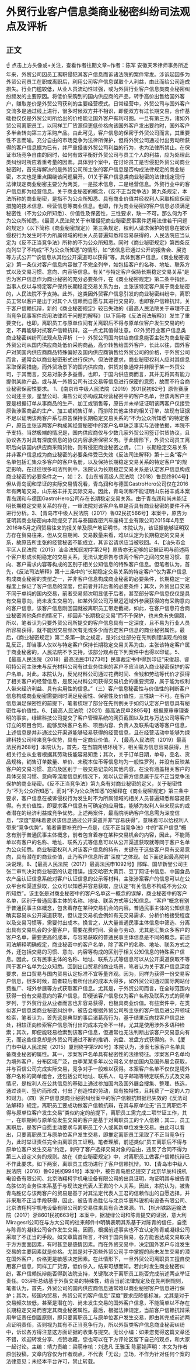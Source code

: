 # 外贸行业客户信息类商业秘密纠纷司法观点及评析
## 正文
☝ 点击上方头像或+关注，查看作者往期文章~作者：陈军 安徽天禾律师事务所近年来，外贸公司因员工离职侵犯其客户信息而诉诸法院的案件常发。涉诉起因多为外贸公司员工在职或离职后，利用公司客户信息谋取个人利益，由此而给公司造成损失。行业门槛较低，从业人员流动性过强，或为外贸行业客户信息类商业秘密纠纷频发的主要原因。将低价采购到的国内供应商的产品，转手高价出售给国外客户，赚取差价是外贸公司获利的主要经营模式。日常经营中，外贸公司与国外客户交流多是通过线上进行，很多时候双方并不相识，即便双方有过长期交易，合作基础也仅仅是外贸公司所给出的价格能让国外客户有利可图。一旦有第三方，诸如外贸公司离职员工，以同样工厂货源但更低价格向该国外客户发出要约时，国外客户多半会转向第三方采购产品。由此可见，客户信息的保密于外贸公司而言，其重要性不言而喻。充分自由的市场竞争为法律所保护，但将外贸公司通过付出劳动所获得的客户信息据为已有，并严重侵害外贸公司利益的行为，也为法律所禁止。在保证市场竞争自由的同时，如何有效平衡好外贸公司与员工个人的利益，应为处理此类纠纷时所应着重考量的因素。具体到个案中，在讨论员工是否侵犯外贸公司商业秘密时，首先得解决的是外贸公司所主张的客户信息是否构成法律规定的商业秘密，本文也是重点围绕该问题展开。01关于客户信息类商业秘密的法律规定现行法律规定商业秘密主要分为两类，一是技术信息，二是经营信息。外贸行业中的客户信息即为经营信息。关于商业秘密的概念，《反不正当竞争法》第九条规定，本法所称的商业秘密，是指不为公众所知悉、具有商业价值并经权利人采取相应保密措施的技术信息、经营信息等商业信息。也即，作为商业秘密的客户信息必须满足秘密性（不为公众所知悉）、价值性及保密性，三性要求，缺一不可。那么何为不为公众所知悉，《最高人民法院关于审理侵犯商业秘密民事案件适用法律若干问题的规定》（以下简称《商业秘密规定》）第三条规定，权利人请求保护的信息在被诉侵权行为发生时不为所属领域的相关人员普遍知悉和容易获得的，人民法院应当认定为《反不正当竞争法》所称的不为公众所知悉。同时《商业秘密规定》第四条反向列举了不构成“不为公众所知悉”的情形，如“该信息已通过公开的报告会、展览等方式公开”“该信息从其他公开渠道可以获得”等。具体到客户信息，《商业秘密规定》第一条仅对客户信息内容做了不完全列举，如包括客户的名称、地址、联系方式以及交易习惯、意向、内容等信息。有关“与特定客户保持长期稳定交易关系”是否为客户信息作为商业秘密的充分必要条件，在《商业秘密规定》第二条中指出，当事人仅以与特定客户保持长期稳定交易关系为由，主张该特定客户属于商业秘密的，人民法院不予支持。此外，这类因外贸客户信息引发的商业秘密纠纷中，离职员工常以客户是出于对其个人信赖而自愿与其进行交易的，也即客户信赖抗辩。关于客户信赖抗辩，新的《商业秘密规定》较已失效的《最高人民法院关于审理不正当竞争民事案件应用法律若干问题的解释》（以下简称《反法司法解释》）发生了重要变化，也即，离职员工与原单位间有关离职后不得与原单位客户发生交易的约定，不再能够对抗客户信赖抗辩，这一点尤其值得注意。02外贸行业客户信息类商业秘密纠纷司法观点及评析（一）外贸公司国内供应商信息能否主张为商业秘密外贸公司从国内供应商处低价采购商品，高价转售给国外客户，长此以往，国外客户对某国内供应商商品特殊偏好及国内供应商销售给外贸公司的价格，于外贸公司而言，通常会以商业秘密形式进行保护。但法律要求，商业秘密权利人应对其信息采取保密措施，而外贸场景下的国内供应商，供货对象通常并非限于某一外贸公司，于其而言，交易对象多多益善。也即，于国内供应商而言，其并无将其有能力提供某款产品，或与某一外贸公司有过交易等信息进行保密的意愿，故而不符合商业秘密保密性要求。 1、【南京市中级人民法院（2019）苏01民初82号】原告赛康公司还主张，星慧公司、海盐公司亦构成其经营秘密中的客户名单，但该两客户主要是根据订单从事商品的生产、加工或销售等，原告并未举证证明该两客户仅接受原告涉案商品的生产、加工或销售订单，而排除其他主体的相关订单，故现有证据不足以证明该两客户系与原告保持长期稳定交易关系的“不为公众所知悉”的特定客户，原告主张该两客户构成其经营秘密中的客户名单缺乏事实与法律依据，本院不予支持。当然极端的情况是，国内供应商仅与少数几家外贸公司签订供货协议，且协议各方对具有深度信息的协议内容承担保密义务。于此情形下，外贸公司员工离职后向该国内供应商采购货物，则有侵犯商业秘密之虞。（二）长期稳定交易关系并非客户信息成为商业秘密的必要条件受已失效《反法司法解释》第十三条“客户名单包括汇集众多客户的客户名册，以及保持长期稳定交易关系的特定客户”的规定影响，在过往很多司法判例中，法院认为长期稳定交易关系是认定客户信息构成商业秘密的必要条件之一，如：2、【山东省高级人民法院（2018）鲁民终904号】但从青岛润和举证的实际交易情况看，青岛润和与德国GastroHero公司仅在2016年有两笔交易，山东裕丰并无实际交易。因此，青岛润和不能证明山东裕丰或本案青岛润和与德国GastroHero公司存在长期稳定交易关系。由于青岛润和尚未能证明长期稳定交易关系的存在，一审法院对该客户名单是否具有商业秘密的要件不再进行分析。3、【青岛市中级人民法院（2017）鲁02民初566号】本案中，原告为证明其商业秘密向本院提交了其与泰国森密汽车座椅工业有限公司2015年4月至2016年5月之间贸易往来的报关单及原产地证明书，本院认为，该证据能够证明双方存在贸易往来，但从交易期间、交易数量来看，难以认定为长期稳定的交易关系，故原告所主张的经营秘密不能成立，其诉讼请求应当被驳回。4、【汕头市金平区人民法院（2015）汕金法知民初字第2号】原告亦无足够的证据证明与前述两个客户形成长期稳定的交易关系，无法认定原告与该两个客户之间的交易习惯、意向、客户需求内容等构成的区别于相关公知信息的特殊客户信息。但笔者认为，首先，《反法司法解释》第十三条中的“长期稳定交易关系的特定客户”仅为客户信息构成商业秘密的类型之一，并非客户信息构成商业秘密的必要条件，长期稳定一定程度上保证了客户信息的深度，但前者并非后者的必要条件；其次，外贸出口交易不同于单纯的国内交易，前者交易频次明显低于后者，甚至部分客户信息仅仅是具有交易意向，尚未发生交易的，如某外贸公司万里迢迢域外参展获得的有采购意向的客户信息，该客户信息刚回国就被离职员工带走截胡，如此，在客户信息符合商业秘密其他条件的情况下，却因非“长期稳定交易”而不予保护，也未免有失偏颇，所以，笔者认为只要外贸公司所提交的客户信息具有一定深度，且不易为行业人员所容易获得，就不能因交易频次有无或多少而否定客户信息的商业秘密属性。最后，《商业秘密规定》第二条第一款之规定，是对过往部分在先判例错误观点的拨乱反正，即当事人仅以与特定客户保持长期稳定交易关系为由，主张该特定客户属于商业秘密的，人民法院不予支持。该部分观点在下列案件中也得以印证。5、【最高人民法院（2018）最高法民申1273号】民事裁定书中得到印证“宋俊超、睿明特公司主张未与反光材料公司有过业务往来的客户不应当纳入商业秘密保护的客户名单，对此，本院认为，反光材料公司通过花费时间、金钱和劳动等代价才获得了相关客户的经营信息，是反光材料公司获得交易机会的重要资源，属于能为权利人带来经济利益、具有实用性的信息。”（三）客户信息秘密性与价值性的判断客户信息构成商业秘密需要同时满足秘密性、保密性及价值性，三性缺一不可。在客户信息满足保密性的前提下，笔者梳理了部分在先判例关于如何认定客户信息具有秘密性与价值性。6、【最高人民法院（2021）最高法民申2895号】根据原审审理查明的事实，绿建科技公司提交了客户管理系统的网页截图以及其与万达公司等客户订立的项目合同，能够反映客户名称、项目内容、负责人及联系电话等客户信息，上述信息是并非通过公开渠道能够轻易获得的经营信息，且在经营活动中能够为绿建科技公司带来竞争优势，具有一定商业价值。7、【最高人民法院（2019）最高法民再268号】本院认为，首先，在当前网络环境下，相关需方信息容易获得，且相关行业从业者根据其劳动技能容易知悉；其次，关于订单日期，单号，品名、货品规格，销售订单数量、单价、未税本位币等信息均为一般性罗列，并没有反映某客户的交易习惯、意向及区别于一般交易记录的其他内容。在没有涵盖相关客户的具体交易习惯、意向等深度信息的情况下，难以认定需方信息属于反不正当竞争法保护的商业秘密。《反不正当竞争法》第九条有对商业秘密的定义，关于秘密性为“不为公众所知悉”。而对“不为公众所知悉”的解释在《商业秘密规定》第三条中要求，客户信息在被诉侵权行为发生时不为所属领域的相关人员普遍知悉和容易获得。有关价值性，即要求客户信息有可确定的应用性，能够为权利人带来现实的或者潜在的经济利益或竞争优势。上述两案件，最高院明确客户信息需为深度信息，“深度”意味着要求该信息通过公开渠道并非“容易获得”，意味着可以给权利人带来“竞争优势”。笔者需要补充的一点是，《反不正当竞争法》中的“客户信息”概念有别于普通民事主体概念，前者包含着存在某种交易机会的内容，因此，不能简单以有客户的名称、地址、联系方式等信息可以从公开渠道获取就等同于客户名单为公众知悉。商业秘密权利人对该客户信息的持有，关键在于这些客户具有交易意向，具有潜在的商业价值，此乃客户信息所谓“深度”之体现。如下面这起最高院判决说理。8、【最高人民法院（2017）最高法民申1092号】邢辉、国华新誉公司主张二审判决对商业秘密的认定错误，提交哈密大黄页、豆丁网证书信息、中国食品农产品认证信息系统对客户认证信息的公示等材料，主张涉案客户的信息可以在公众平台和渠道获取，公众可以知悉并容易获取，应认定“有关信息不构成不为公众所知悉”。该主张是对商业秘密中的客户名单这一概念的误解，商业秘密中的客户名单，区别于普通民事主体的名称、地址、联系方式等公知信息。“客户”概念有别于普通民事主体概念，包含着存在某种交易机会的内容。普通民事主体的公知信息确实容易从公开渠道获取，但认定交易机会例如有无交易需求、分析价格接受程度以及交易习惯等，需要付出成本。换言之，从大量普通民事主体信息中筛选、分离出具有交易机会的少量客户，需要花费时间、资金与劳动，尤其是汇集众多客户的客户名单，需要更高的成本，与容易获取的普通民事主体信息是不同的概念。前述司法解释明确规定，商业秘密中的客户名单，除了客户的名称、地址、联系方式之外，还包括交易的习惯、意向、内容等构成的区别于相关公知信息的特殊客户信息。因此，仅有民事主体的名称、地址、联系方式等信息可以从公开渠道获取不等同于客户名单为公众知悉。回到出口贸易的商业场景，笔者认为关于客户信息深度要求，出口贸易与国内贸易认定标准不宜等量齐观。因为，同样为获得一份交易客户信息，很多时候，前者较后者所付出的成本大得多，如外贸公司通过国际网站付费推广、域外参展等方式获取客户信息。尤其是，于外贸公司而言，在全球范围内获得一份有交易意向的客户信息，即便该客户信息仅为客户名称及联系方式的简单罗列，于外贸行业从业者而言也非容易获得，也极具商业价值。有些案件中，在类似客户信息类商业秘密纠纷中，被告会根据外贸公司所主张的客户信息进公开领域检索，笔者认为，首先这是典型的事后诸葛亮行为，基于结果反向找客户信息出处，相较正向检索客户信息所付出的成本完全不一样，尤其是使用涉外多语种检索；其次，即便能轻易检索到该客户信息，但通常也无法判断出该客户交易意向有无，而这些信息却是外贸公司通过不断的推销、询盘、发盘方式获得的。9、【厦门市中级人民法院（2015）厦刑终字第590号】本院认为，涉案七家客户名单具备商业秘密的属性。其一，涉案客户名单具有秘密性的法律特征。涉案客户名单均为境外客户，分布区域广泛，由李某某多年以公司名义参加国内及国外展会获取，并与百信公司完成实际交易，竞争对手一般难以获得。本案客户名单不仅仅是境外客户名称的简单组合，还包括公司地址、联系人、电子邮箱等特定联系方式及交易情况，是权利人在公共信息的基础上通过参加国内及国外展会搜集、整理、拣选，通过谈判、签约而形成，付出了创造性的劳动，具有独特性，且耗费了一定的人力和财力。（四）客户信息类商业秘密纠纷案中的客户信赖抗辩据已失效的《反法司法解释》规定，离职员工要成功做客户信赖抗辩，在其与原单位无“员工离职后不得与原单位客户发生交易”类似约定的前提下，离职员工需完成二项举证工作，其一，在职期间与原单位发生交易的客户是基于对离职员工的个人信赖；其二，员工离职后，是客户自愿主动要求与离职员工个人或其新单位发生交易。由此可以看出，只要离职员工与原单位客户发生交易，即推定离职员工采取了不正当竞争行为，此时举证责任完全由离职员工证明。笔者理解，前述类似“员工离职后不得与原单位客户发生交易”约定，剥夺了客户选择交易对象的自由，违反了合同不得为第三人设定义务的规则。故在《商业秘密规定》中，对离职员工做客户信赖抗辩已不作此要求。如下两案，离职员工成功进行了客户信赖抗辩。10、【青岛市中级人民法院（2016）鲁02民初994号】本案中，被告青岛胜亿提交了北京华辰科锐机电设备有限公司、北京浩翔柯宇机电设备有限公司的出具证明，均证明其与被告青岛胜亿的业务往来系基于与现法定代表人王君的个人关系，因此，本院认为，被告青岛胜亿与该两客户的贸易是基于对其法定代表人王君的信赖作出的自愿选择，并非采取不正当手段获得，因此，被告青岛胜亿与北京华辰科锐机电设备有限公司、北京浩翔柯宇机电设备有限公司的交易往来具有合法来源。11、【杭州铁路运输法院（2017）浙8601民初663号】本案中，据凝绿公司和陈青提交的证据，意大利Miragesrl公司在与方大公司的往来邮件中明确表明其系基于对陈青的信任，自愿与陈青的凝绿公司合作发生交易。因而，根据前述事实也不宜认定陈青或凝绿公司采取了不正当的手段。如文章篇首所言，不同于国内贸易，各方能否达成交易取决于方方面面因素，有时甚至是感情因素。而在外贸交易中，决定国外客户与谁发生交易的主要因素就是价格。尤其是对于那些外贸公司手中掌握的尚未发生交易的潜在国外客户，价格更是敏感决定因素。在此情形下，一旦外贸公司离职员工擅自使用客户信息，同样工厂货源，低价杀入，结果可想而知。若此时发生商业秘密纠纷，客户信赖抗辩能否得到法院支持，关键取决于离职员工能否完成前述两点举证责任。03评析总结基于外贸交易的特殊性，结合当前法律规定及在先判例规则，笔者认为，首先，外贸公司的国内供应商信息通常难以商业秘密客户信息进行保护；其次，较国内贸易，外贸公司的客户信息“深度”要求应降低标准，尤其是对于交易频次较低，甚至是潜在的、尚未发生交易的国外客户信息，不能简单以不存在长期稳定交易而否定其商业秘密属性。最后，根据法律规定，当前客户信赖抗辩采用举证责任倒置原则，即只要离职员工与原单位客户发生交易，即由其完成前述两点证明责任，否则视为其有不正当竞争行为，所以外贸类客户信息商业秘密纠纷中，诉讼各方得注意这方面证据的收集与提交。无讼小编：如果您觉得这篇文章还不错，欢迎转发分享、点赞收藏，您也可以在下方评论区留下自己的观点，和大家一起讨论。主编：靖力责编：梁萌审核：刘逸凡 王雅玉 陈丽娟声明：本文为作者原创投稿，文章内容仅为作者观点，不代表「无讼」立场，不作为针对任何个案的法律意见；未经本平台许可，禁止转载。